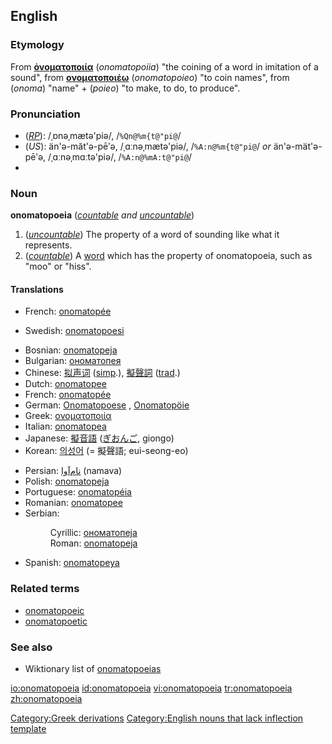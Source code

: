 {{wikipedia}}
{{was wotd|2006|April|10}}
==English==

===Etymology===
From {{AGr.}} '''[[ὀνοματοποιία]]''' (''onomatopoiia'') "the coining of a word in imitation of a sound", from '''[[ονοματοποιέω]]''' (''onomatopoieo'') "to coin names", from '''{{polytonic|[[ὄνομα]]}}''' (''onoma'') "name" + '''{{polytonic|[[ποιέω]]}}''' (''poieo'') "to make, to do, to produce".

===Pronunciation===
*(''[[RP]]''): /ˌɒnəˌmætə'piə/, /<tt>%Qn@%m{t@"pi@</tt>/
*(''US''): än'ə-măt'ə-pēʹə, /ˌɑːnəˌmætə'piə/, /<tt>%A:n@%m{t@"pi@</tt>/ ''or'' än'ə-mät'ə-pēʹə, /ˌɑːnəˌmɑːtə'piə/, /<tt>%A:n@%mA:t@"pi@</tt>/
*{{audio|en-us-onomatopoeia.ogg|Audio (US)}}

===Noun===
'''onomatopoeia''' (''[[countable]] and [[uncountable]]'')

# (''[[uncountable]]'') The property of a word of sounding like what it represents.
# (''[[countable]]'') A [[word]] which has the property of onomatopoeia, such as "moo" or "hiss".

====Translations====

{{trans-top|property}}
*French: [[onomatopée]] {{f}}
{{trans-mid}}
*Swedish: [[onomatopoesi]]
{{trans-bottom}}

{{trans-top|word with this property}}
*Bosnian: [[onomatopeja#Bosnian|onomatopeja]] {{f}}
*Bulgarian: [[ономатопея#Bulgarian|ономатопея]] {{f}}
*Chinese: [[拟声词]] ([[Simplified Chinese|simp]].), [[擬聲詞]] ([[Traditional Chinese|trad]].)
*Dutch: [[onomatopee]]
*French: [[onomatopée]] {{f}}
*German: [[Onomatopoese]] {{f}}, [[Onomatopöie]] {{f}}
*Greek: [[ονοματοποιία]] {{f}}
*Italian: [[onomatopea]]
*Japanese: [[擬音語]] ([[ぎおんご]], giongo)
*Korean: [[의성어]] (= 擬聲語; eui-seong-eo)
{{trans-mid}}
*Persian: [[نام‌آوا]] (namava)
*Polish: [[onomatopeja#Polish|onomatopeja]] {{f}}
*Portuguese: [[onomatopéia]]
*Romanian: [[onomatopee]] {{f}}
*Serbian:
*:Cyrillic: [[ономатопеја#Serbian|ономатопеја]] {{f}}
*:Roman: [[onomatopeja#Serbian|onomatopeja]] {{f}}
*Spanish: [[onomatopeya]]
{{trans-bottom}}

===Related terms===
*[[onomatopoeic]]
*[[onomatopoetic]]

===See also===
*Wiktionary list of [[:Category:Onomatopoeia|onomatopoeias]]

[[Category:Greek derivations]]
[[Category:English nouns that lack inflection template]]

[[io:onomatopoeia]]
[[id:onomatopoeia]]
[[vi:onomatopoeia]]
[[tr:onomatopoeia]]
[[zh:onomatopoeia]]